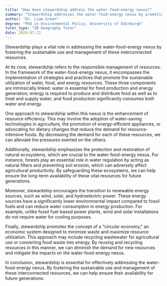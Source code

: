 ```yaml
---
title: "How does stewardship address the water-food-energy nexus?"
summary: "Stewardship addresses the water-food-energy nexus by promoting sustainable use and management of these interconnected resources."
author: "Dr. Liam Green"
degree: "PhD in Environmental Policy, University of Edinburgh"
tutor_type: "IB Geography Tutor"
date: 2024-07-22
---
```


Stewardship plays a vital role in addressing the water-food-energy nexus by fostering the sustainable use and management of these interconnected resources.

At its core, stewardship refers to the responsible management of resources. In the framework of the water-food-energy nexus, it encompasses the implementation of strategies and practices that promote the sustainable utilization of water, food, and energy resources. These three components are intrinsically linked: water is essential for food production and energy generation; energy is required to produce and distribute food as well as to treat and supply water; and food production significantly consumes both water and energy.

One approach to stewardship within this nexus is the enhancement of resource efficiency. This may involve the adoption of water-saving technologies in agriculture, the promotion of energy-efficient appliances, or advocating for dietary changes that reduce the demand for resource-intensive foods. By decreasing the demand for each of these resources, we can alleviate the pressures exerted on the others.

Additionally, stewardship emphasizes the protection and restoration of natural ecosystems, which are crucial to the water-food-energy nexus. For instance, forests play an essential role in water regulation by acting as natural filters and preventing soil erosion, which can adversely affect agricultural productivity. By safeguarding these ecosystems, we can help ensure the long-term availability of these vital resources for future generations.

Moreover, stewardship encourages the transition to renewable energy sources, such as wind, solar, and hydroelectric power. These energy sources have a significantly lower environmental impact compared to fossil fuels and can reduce water consumption in energy production. For example, unlike fossil fuel-based power plants, wind and solar installations do not require water for cooling purposes.

Finally, stewardship promotes the concept of a "circular economy," an economic system designed to minimize waste and maximize resource utilization. This approach may include recycling wastewater for agricultural use or converting food waste into energy. By reusing and recycling resources in this manner, we can diminish the demand for new resources and mitigate the impacts on the water-food-energy nexus.

In conclusion, stewardship is essential for effectively addressing the water-food-energy nexus. By fostering the sustainable use and management of these interconnected resources, we can help ensure their availability for future generations.
    